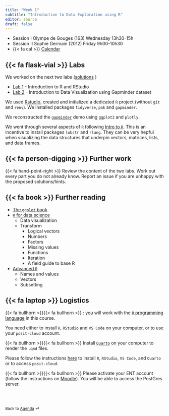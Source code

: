 ```yaml
---
title: "Week 1"
subtitle: "Introduction to Data Exploration using R"
editor: source
draft: false
---
```


::: callout-important

-   Session I Olympe de Gouges (163) Wednesday 13h30-15h
-   Session II Sophie Germain (2012) Friday 9h00-10h30
-   {{< fa cal >}} [Calendar](https://edt.math.univ-paris-diderot.fr/#/parcours/mids/m1)

:::


## {{< fa flask-vial >}} Labs

We worked on the next two labs ([solutions](/core/labs-solutions/) )

-   [Lab 1](/core/labs/lab-r-intro.html) - Introduction to R and RStudio
-   [Lab 2](/core/labs/lab-gapminder.html) - Introduction to Data Visualization using Gapminder dataset

We used [Rstudio](https://posit.co/download/rstudio-desktop/), created and initialized a dedicated  `R` project (without `git` and `renv`). We installed packages `tidyverse`, `pak` and `gapminder`. 

We reconstructed the [`gapminder`](/core/labs/lab-gapminder.qmd) demo using `ggplot2` and `plotly`. 

We went through several aspects of `R` following [Intro to `R`](/core/labs/lab-gapminder.qmd). This is an incentive to install packages `lobstr` and `rlang`. They can be very hepful when visualizing the data structures that underpin vectors, matrices, lists, and data frames. 

## {{< fa person-digging >}} Further work

{{< fa hand-point-right >}} Review the content of the two labs. Work out every part you do not already know. 
Report an issue if you are unhappy with the proposed solutions/hints.


## {{< fa book >}} Further reading

- [The `ggplot` book](https://ggplot2-book.org)
- [`R` for data science](https://r4ds.hadley.nz)
  - Data visualization
  - Transform
    - Logical vectors
    - Numbers
    - Factors
    - Missing values
    - Functions
    - Iteration
    - A field guide to base R
- [Advanced `R`](https://adv-r.hadley.nz)
  - Names and values
  - Vectors
  - Subsetting
  
 
## {{< fa laptop >}} Logistics  

{{< fa bullhorn >}}{{< fa bullhorn >}} : you will work with the [`R` programming language](https://www.r-project.org) in this course. 

You need either to install `R`, `RStudio` and `VS Code` on your computer, or to use your `posit-cloud` account. 

{{< fa bullhorn >}}{{< fa bullhorn >}} Install [`Quarto`](https://quarto.org) on your computer to render the `.qmd` files. 

Please follow the instructions [here](/computing-access.qmd) to install `R`, `RStudio`, `VS Code`, and `Quarto` or to access `posit-cloud`. 

{{< fa bullhorn >}}{{< fa bullhorn >}} Please activate your ENT account (follow the instructions on [Moodle](https://moodle.u-paris.fr/course/view.php?id=6143)). You will be able to access the PostGres server.


<br><br>

::: {style="font-size: 0.875em;"}
Back to [Agenda](/slides-listings.qmd) ⏎
:::
